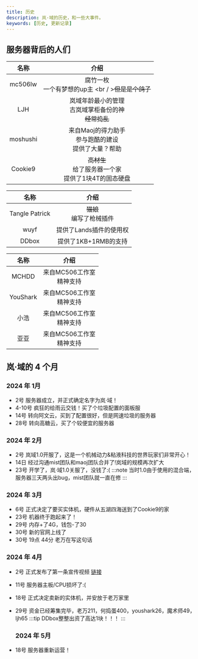 ```yaml
---
title: 历史
description: 岚·域的历史，和一些大事件。
keywords: [历史, 更新记录]
---
```



## 服务器背后的人们

<Tabs>

<TabItem value="1" label="管理组">

|       名称        |                                    介绍                                    |
| :---------------: | :------------------------------------------------------------------------: |
| mc506lw | 腐竹一枚<br />一个有梦想的up主 <br / >~~但是是个鸽子~~ |
|    LJH    |     岚域年龄最小的管理<br />古岚域掌柜备份的神<br />~~经常捣乱~~     |
|   moshushi   |    来自Maoj的得力助手<br />参与跑酷的建设<br />提供了大量？帮助<br />     |
| Cookie9  |      ~~高材生~~<br />给了服务器一个家<br />提供了1块4T的固态硬盘      |

</TabItem>

<TabItem value="2" label="大风机关">

|      名称       |                                   介绍                                   |
| :-------------: | :----------------------------------------------------------------------: |
|   Tangle Patrick    | ~~猫娘~~<br />编写了枪械插件|
| wuyf |                          提供了Lands插件的使用权                      |
| DDbox |                          提供了1KB+1RMB的支持                      |

</TabItem>

<TabItem value="3" label="其他人员">

|           名称           |                                               介绍                                               |
| :----------------------: | :----------------------------------------------------------------------------------------------: |
|       MCHDD       | 来自MC506工作室<br />精神支持            |
|       YouShark       | 来自MC506工作室<br />精神支持            |
|       小浩       | 来自MC506工作室<br />精神支持            |
|       亚亚       | 来自MC506工作室<br />精神支持            |

</TabItem>

</Tabs>

## 岚·域的 4 个月

### 2024 年 1月

- 2号 服务器成立，并正式确定名字为岚·域！
- 4-10号 疯狂的给雨云交钱！买了个垃圾配置的面板服
- 14号 转向阿文云，买到了配置很好，但是网速垃圾的服务器
- 28号 转向高糖云，买了个较便宜的服务器

### 2024 年 2月

- 2号 岚域1.0开服了，这是一个机械动力&粘液科技的世界玩家们非常开心！
- 14日 经过沟通mist团队和maoj团队合并了!岚域的规模再次扩大
- 23号 开学了，岚·域1.0关服了，没钱了:(
:::note
当时1.0由于使用的混合端，服务器三天两头出bug，mist团队就一直在修
:::

### 2024 年 3月

- 6号 正式决定了要买实体机，硬件从五湖四海送到了Cookie9的家
- 23号 机器终于跑起来了！
- 29号 内存+了4G，钱包-了30
- 30号 新的官网上线了
- 30号 19点 44分 老万在写这句话

### 2024 年 4月

- 2号 正式发布了第一条宣传视频 [链接](https://www.bilibili.com/video/BV1eJ4m1j7Ha)
- 11号 服务器主板/CPU损坏了:(
- 18号 正式决定卖新的实体机，并安放于老万家里
- 29号 资金已经筹集完毕，老万211，何捣蛋400，youshark26，魔术师49，ljh65
:::tip
DDbox整整出资了高达1块！！！
:::
	
	### 2024 年 5月

- 18号 服务器重新运营！